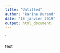 ```yaml
---
title: "Untitled"
author: "karine Durand"
date: "18 janvier 2019"
output: html_document
---
```


`

test


